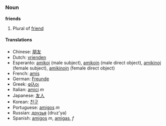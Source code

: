 =={{en}}==
===Noun===
'''friends'''

# Plural of [[friend]]

====Translations====
*Chinese: [[朋友]]
*Dutch: [[vrienden]]
*Esperanto: [[amikoj]] (male subject), [[amikojn]] (male direct object), [[amikinoj]] (female subject), [[amikinojn]] (female direct object)
*French: [[amis]]
*German: [[Freunde]]
*Greek: [[φίλοι]]
*Italian: [[amici]] ''m''
*Japanese: [[友人]]
*Korean: [[친구]]
*Portuguese: [[amigos]] ''m''
*Russian: [[друзья]] (druz'ya)
*Spanish: [[amigos]] ''m'', [[amigas]], ''f''